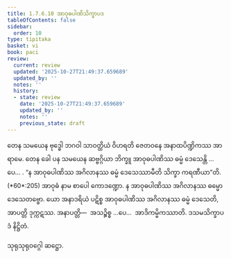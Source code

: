 ```yaml
---
title: 1.7.6.10 အာဝုဓပါဏိသိက္ခာပဒ
tableOfContents: false
sidebar:
  order: 10
type: tipitaka
basket: vi
book: paci
review:
  current: review
  updated: '2025-10-27T21:49:37.659689'
  updated_by: ''
  notes: ''
  history:
  - state: review
    date: '2025-10-27T21:49:37.659689'
    updated_by: ''
    notes: ''
    previous_state: draft
---
```



<ReviewStatus review={frontmatter.review} showDetails={true} />

<HypothesisAnnotation frontmatter={frontmatter} />

<DynamicBreadcrumb />

<Division number="637" book="paci" e="ch" v="2" p="263">

<Paragraph number="1996" book="paci">
တေန သမယေန ဗုဒ္ဓေါ ဘဂဝါ သာဝတ္ထိယံ ဝိဟရတိ ဇေတဝနေ အနာထပိဏ္ဍိကဿ အာရာမေ. တေန ခေါ ပန သမယေန ဆဗ္ဗဂ္ဂိယာ ဘိက္ခူ အာဝုဓပါဏိဿ ဓမ္မံ ဒေသေန္တိ …ပေ… .
</Paragraph>

<Paragraph number="1997" book="paci">
<Emphasis>“န အာဝုဓပါဏိဿ အဂိလာနဿ ဓမ္မံ ဒေသေဿာမီတိ သိက္ခာ ကရဏီယာ”</Emphasis>တိ. (*60*:<Emphasis>205</Emphasis>)
</Paragraph>

<Paragraph number="1998" book="paci">
<Emphasis>အာဝုဓံ</Emphasis> နာမ စာပေါ ကောဒဏ္ဍော.
</Paragraph>

<Paragraph number="1999" book="paci">
န အာဝုဓပါဏိဿ အဂိလာနဿ ဓမ္မော ဒေသေတဗ္ဗော. ယော အနာဒရိယံ ပဋိစ္စ အာဝုဓပါဏိဿ အဂိလာနဿ ဓမ္မံ ဒေသေတိ, အာပတ္တိ ဒုက္ကဋဿ.
</Paragraph>

<Paragraph number="2000" book="paci">
အနာပတ္တိ—  အသဉ္စိစ္စ …ပေ…  အာဒိကမ္မိကဿာတိ.

</Paragraph>
</Division>

<Paragraph number="2001" type="center" book="paci">
ဒသမသိက္ခာပဒံ နိဋ္ဌိတံ.

  
သုရုသုရုဝဂ္ဂေါ ဆဋ္ဌော.
</Paragraph>